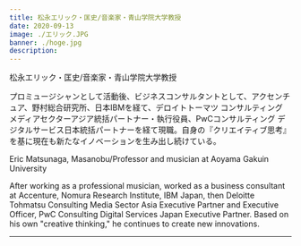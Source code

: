 ```yaml
---
title: 松永エリック・匡史/音楽家・青山学院大学教授
date: 2020-09-13
image: ./エリック.JPG
banner: ./hoge.jpg
description: 
---
```


<th>松永エリック・匡史/音楽家・青山学院大学教授</th>


プロミュージシャンとして活動後、ビジネスコンサルタントとして、アクセンチュア、野村総合研究所、日本IBMを経て、デロイトトーマツ コンサルティング メディアセクターアジア統括パートナー・執行役員、PwCコンサルティング デジタルサービス日本統括パートナーを経て現職。自身の『クリエイティブ思考』を基に現在も新たなイノベーションを生み出し続けている。


<Row>
<th>Eric Matsunaga, Masanobu/Professor and musician at Aoyama Gakuin University</th>

 After working as a professional musician, worked as a business consultant at Accenture, Nomura Research Institute, IBM Japan, then Deloitte Tohmatsu Consulting Media Sector Asia Executive Partner and Executive Officer, PwC Consulting Digital Services Japan Executive Partner.  Based on his own "creative thinking," he continues to create new innovations.
</Row>

---

